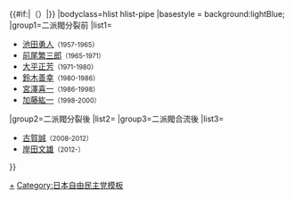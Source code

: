 {{Navbox
|name=宏池會會長
|title={{#if:{{{2|}}}|{{{2|}}}|[[宏池會|宏池會會長]]}}{{#if:{{{1|}}}|（{{{1|}}}）|}}
|bodyclass=hlist hlist-pipe
|basestyle = background:lightBlue;
|group1=二派閥分裂前
|list1=
*[[池田勇人]]<small>（1957-1965）</small>
*[[前尾繁三郎]]<small>（1965-1971）</small>
*[[大平正芳]]<small>（1971-1980）</small>
*[[鈴木善幸]]<small>（1980-1986）</small>
*[[宮澤喜一]]<small>（1986-1998）</small>
*[[加藤紘一]]<small>（1998-2000）</small>
|group2=二派閥分裂後
|list2={{Navbox|child
 |group1=[[宏池會 (古賀派)|堀內派]]
 |list1=
*[[堀內光雄]]<small>（2000-2005）</small>
*[[古賀誠]]、[[丹羽雄哉]]<small>（2006）</small>
*[[古賀誠]]<small>（2006-2008）</small>
 |group2=[[宏池會 (谷垣派)|加藤派]]
 |list2=
*[[加藤紘一]]<small>（2000-2002）</small>
*[[小里貞利]]<small>（2002-2005）</small>
*[[谷垣禎一]]<small>（2005-2008）</small>
}}
|group3=二派閥合流後
|list3=
*[[古賀誠]]<small>（2008-2012）</small>
*[[岸田文雄]]<small>（2012-）</small>
}}<noinclude>
[[Category:宏池會會長|+]]
[[Category:日本自由民主党模板]]
</noinclude>